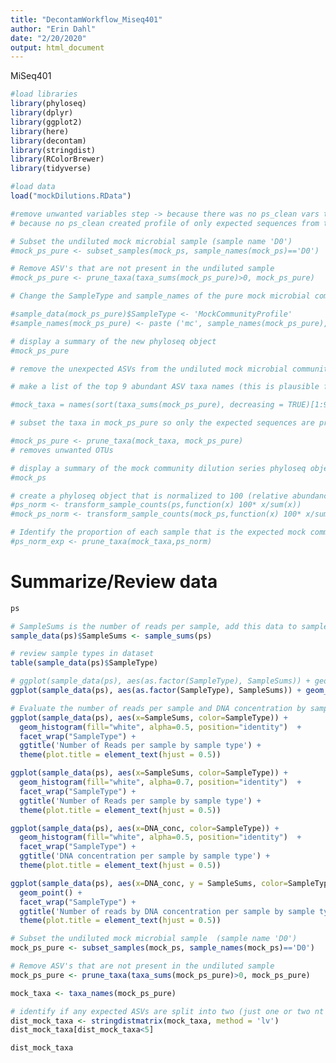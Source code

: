 ---
title: "DecontamWorkflow_Miseq401"
author: "Erin Dahl"
date: "2/20/2020"
output: html_document
---

MiSeq401

```{r}
#load libraries
library(phyloseq)
library(dplyr)
library(ggplot2)
library(here)
library(decontam)
library(stringdist)
library(RColorBrewer)
library(tidyverse)

#load data
load("mockDilutions.RData")

#remove unwanted variables step -> because there was no ps_clean vars to keep all data was kept
# because no ps_clean created profile of only expected sequences from the undiluted mock community sample

# Subset the undiluted mock microbial sample (sample name 'D0')
#mock_ps_pure <- subset_samples(mock_ps, sample_names(mock_ps)=='D0')

# Remove ASV's that are not present in the undiluted sample
#mock_ps_pure <- prune_taxa(taxa_sums(mock_ps_pure)>0, mock_ps_pure)

# Change the SampleType and sample_names of the pure mock microbial community sample 

#sample_data(mock_ps_pure)$SampleType <- 'MockCommunityProfile'
#sample_names(mock_ps_pure) <- paste ('mc', sample_names(mock_ps_pure), sep = '_')

# display a summary of the new phyloseq object
#mock_ps_pure

# remove the unexpected ASVs from the undiluted mock microbial community dilution series

# make a list of the top 9 abundant ASV taxa names (this is plausible for filtering since the 9 sequences we want to remove are present in low abundance)

#mock_taxa = names(sort(taxa_sums(mock_ps_pure), decreasing = TRUE)[1:9])

# subset the taxa in mock_ps_pure so only the expected sequences are present

#mock_ps_pure <- prune_taxa(mock_taxa, mock_ps_pure)
# removes unwanted OTUs

```

```{r }
# display a summary of the mock community dilution series phyloseq object
#mock_ps
```

```{r}
# create a phyloseq object that is normalized to 100 (relative abundance)
#ps_norm <- transform_sample_counts(ps,function(x) 100* x/sum(x))
#mock_ps_norm <- transform_sample_counts(mock_ps,function(x) 100* x/sum(x))

# Identify the proportion of each sample that is the expected mock community ASVs
#ps_norm_exp <- prune_taxa(mock_taxa,ps_norm)
```


# Summarize/Review data

``` {r}
ps

# SampleSums is the number of reads per sample, add this data to sample_data
sample_data(ps)$SampleSums <- sample_sums(ps)

# review sample types in dataset 
table(sample_data(ps)$SampleType)

# ggplot(sample_data(ps), aes(as.factor(SampleType), SampleSums)) + geom_boxplot()
ggplot(sample_data(ps), aes(as.factor(SampleType), SampleSums)) + geom_boxplot() + xlab("Sample Type") + ylab("Sample Sums")
```


```{r}
# Evaluate the number of reads per sample and DNA concentration by sample type
ggplot(sample_data(ps), aes(x=SampleSums, color=SampleType)) +
  geom_histogram(fill="white", alpha=0.5, position="identity")  +
  facet_wrap("SampleType") +
  ggtitle('Number of Reads per sample by sample type') +
  theme(plot.title = element_text(hjust = 0.5))

ggplot(sample_data(ps), aes(x=SampleSums, color=SampleType)) +
  geom_histogram(fill="white", alpha=0.7, position="identity")  +
  facet_wrap("SampleType") +
  ggtitle('Number of Reads per sample by sample type') +
  theme(plot.title = element_text(hjust = 0.5))

```

```{r}
ggplot(sample_data(ps), aes(x=DNA_conc, color=SampleType)) +
  geom_histogram(fill="white", alpha=0.5, position="identity")  +
  facet_wrap("SampleType") +
  ggtitle('DNA concentration per sample by sample type') +
  theme(plot.title = element_text(hjust = 0.5))
```


```{r}
ggplot(sample_data(ps), aes(x=DNA_conc, y = SampleSums, color=SampleType)) +
  geom_point() +
  facet_wrap("SampleType") +
  ggtitle('Number of reads by DNA concentration per sample by sample type') +
  theme(plot.title = element_text(hjust = 0.5))
```


```{r}
# Subset the undiluted mock microbial sample  (sample name 'D0')
mock_ps_pure <- subset_samples(mock_ps, sample_names(mock_ps)=='D0')

# Remove ASV's that are not present in the undiluted sample
mock_ps_pure <- prune_taxa(taxa_sums(mock_ps_pure)>0, mock_ps_pure)

mock_taxa <- taxa_names(mock_ps_pure)

# identify if any expected ASVs are split into two (just one or two nt off)
dist_mock_taxa <- stringdistmatrix(mock_taxa, method = 'lv')
dist_mock_taxa[dist_mock_taxa<5]

dist_mock_taxa

```


```{r}

```